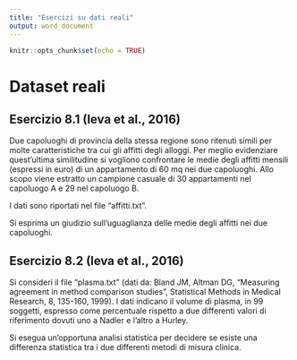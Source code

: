 ---
title: "Esercizi su dati reali"
output: word_document
---

```{r setup, include=FALSE}
knitr::opts_chunk$set(echo = TRUE)
```

# Dataset reali

## Esercizio 8.1 (Ieva et al., 2016)
Due capoluoghi di provincia della stessa regione sono ritenuti simili per molte caratteristiche tra cui gli affitti degli alloggi. Per meglio evidenziare quest'ultima similitudine si vogliono confrontare le medie degli affitti mensili (espressi in euro) di un appartamento di 60 mq nei due capoluoghi. Allo scopo viene estratto un campione casuale di 30 appartamenti nel capoluogo A e 29 nel capoluogo B.

I dati sono riportati nel file "affitti.txt". 

Si esprima un giudizio sull'uguaglianza delle medie degli affitti  nei due capoluoghi.

## Esercizio 8.2 (Ieva et al., 2016)
Si consideri il file "plasma.txt" (dati da: Bland JM, Altman DG, "Measuring agreement in method comparison studies", Statistical Methods in Medical Research, 8, 135-160, 1999). I dati indicano il volume di plasma, in 99 soggetti, espresso come percentuale rispetto a due differenti valori di riferimento dovuti uno a Nadler e l'altro a Hurley.

Si esegua un'opportuna analisi statistica per decidere se esiste una differenza statistica tra i due differenti metodi di misura clinica.